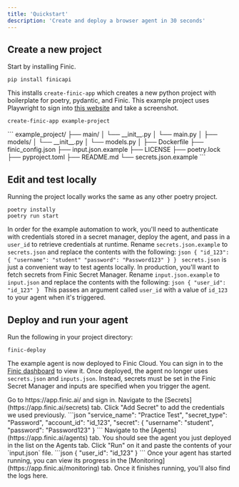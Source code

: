 ```yaml
---
title: 'Quickstart'
description: 'Create and deploy a browser agent in 30 seconds'
---
```


## Create a new project
Start by installing Finic.
```shell
pip install finicapi
```

This installs `create-finic-app` which creates a new python project with boilerplate for poetry, pydantic, and Finic. 
This example project uses Playwright to sign into [this website](https://practicetestautomation.com/practice-test-login/) and take a screenshot.
```
create-finic-app example-project
```
<Accordion icon="code" title="Directory Structure">
```
example_project/
├── main/
│   └── __init__.py
│   └── main.py
│
├── models/
│   └── __init__.py
│   └── models.py
│
├── Dockerfile
├── finic_config.json
├── input.json.example
├── LICENSE
├── poetry.lock
├── pyproject.toml
├── README.md
└── secrets.json.example
```
</Accordion>

## Edit and test locally

Running the project locally works the same as any other poetry project.
```shell
poetry instally
poetry run start
```

In order for the example automation to work, you'll need to authenticate with credentials stored in a secret manager, deploy the agent, 
and pass in a `user_id` to retrieve credentials at runtime.
<AccordionGroup>
  <Accordion icon="lock" title="Save Credentials Locally">
    Rename `secrets.json.example` to `secrets.json` and replace the contents with the following:
    ```json
    {
      "id_123": {
        "username": "student"
        "password": "Password123"
      }
    }
    ```
    `secrets.json` is just a convenient way to test agents locally. In production, you'll want to fetch secrets from Finic Secret Manager.
  </Accordion>
  <Accordion icon="brackets-curly" title="Pass In Runtime Arguments">
    Rename `input.json.example` to `input.json` and replace the contents with the following:
    ```json
    {
      "user_id": "id_123"
    }
    ```
    This passes an argument called `user_id` with a value of `id_123` to your agent when it's triggered.
  </Accordion>
</AccordionGroup>

## Deploy and run your agent
Run the following in your project directory:
```shell
finic-deploy
```
The example agent is now deployed to Finic Cloud. You can sign in to the [Finic dashboard](https://app.finic.ai) to view it.
Once deployed, the agent no longer uses `secrets.json` and `inputs.json`. Instead, secrets must be set in the Finic Secret Manager and
inputs are specified when you trigger the agent.

<AccordionGroup>
  <Accordion icon="lock" title="Add Credentials to the Secret Manager">
    Go to https://app.finic.ai/ and sign in. Navigate to the [Secrets](https://app.finic.ai/secrets) tab. Click "Add Secret" to add the credentials we used previously.
    ```json
    "service_name": "Practice Test",
    "secret_type": "Password",
    "account_id": "id_123",
    "secret": {
      "username": "student",
      "password": "Password123"
    }
    ```
  </Accordion>
  <Accordion icon="play" title="Run the Agent">
    Navigate to the [Agents](https://app.finic.ai/agents) tab. You should see the agent you just deployed in the list on the Agents tab. Click "Run" on it and paste the contents of your `input.json` file.
    ```json
    {
      "user_id": "id_123"
    }
    ```
  </Accordion>
  <Accordion icon="eye" title="View Results">
    Once your agent has started running, you can view its progress in the [Monitoring](https://app.finic.ai/monitoring) tab. Once it finishes running, you'll also find the logs here.
  </Accordion>
</AccordionGroup>